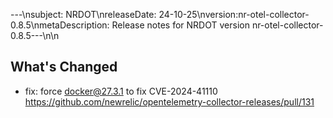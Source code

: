 ---\nsubject: NRDOT\nreleaseDate: 24-10-25\nversion:nr-otel-collector-0.8.5\nmetaDescription: Release notes for NRDOT version nr-otel-collector-0.8.5---\n\n
## What's Changed
* fix: force docker@27.3.1 to fix CVE-2024-41110  https://github.com/newrelic/opentelemetry-collector-releases/pull/131

